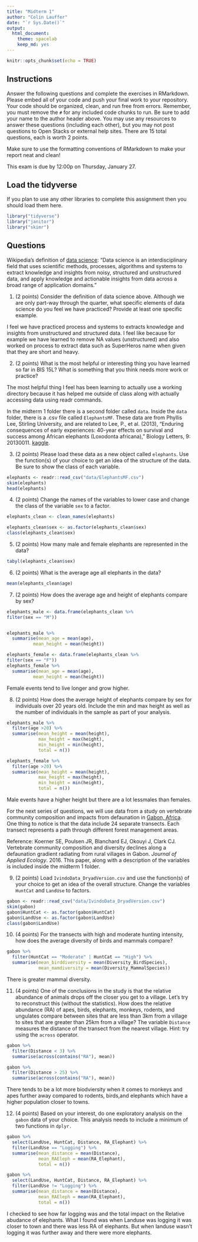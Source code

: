 ```yaml
---
title: "Midterm 1"
author: "Colin Lauffer"
date: "`r Sys.Date()`"
output:
  html_document: 
    theme: spacelab
    keep_md: yes
---
```


```r
knitr::opts_chunk$set(echo = TRUE)
```

## Instructions
Answer the following questions and complete the exercises in RMarkdown. Please embed all of your code and push your final work to your repository. Your code should be organized, clean, and run free from errors. Remember, you must remove the `#` for any included code chunks to run. Be sure to add your name to the author header above. You may use any resources to answer these questions (including each other), but you may not post questions to Open Stacks or external help sites. There are 15 total questions, each is worth 2 points.  

Make sure to use the formatting conventions of RMarkdown to make your report neat and clean!  

This exam is due by 12:00p on Thursday, January 27.  

## Load the tidyverse
If you plan to use any other libraries to complete this assignment then you should load them here.
```r
library("tidyverse")
library("janitor")
library("skimr")
```

## Questions  
Wikipedia's definition of [data science](https://en.wikipedia.org/wiki/Data_science): "Data science is an interdisciplinary field that uses scientific methods, processes, algorithms and systems to extract knowledge and insights from noisy, structured and unstructured data, and apply knowledge and actionable insights from data across a broad range of application domains."  

1. (2 points) Consider the definition of data science above. Although we are only part-way through the quarter, what specific elements of data science do you feel we have practiced? Provide at least one specific example.  

I feel we have practiced process and systems to extracts knowledge and insights from unstructured and structured data. I feel like because for example we have learned to remove NA values (unstructured) and also worked on process to extract data such as SuperHeros name when given that they are short and heavy.

2. (2 points) What is the most helpful or interesting thing you have learned so far in BIS 15L? What is something that you think needs more work or practice?  

The most helpful thing I feel has been learning to actually use a working directory because it has helped me outside of class along with actually accessing data using readr commands.

In the midterm 1 folder there is a second folder called `data`. Inside the `data` folder, there is a .csv file called `ElephantsMF`. These data are from Phyllis Lee, Stirling University, and are related to Lee, P., et al. (2013), "Enduring consequences of early experiences: 40-year effects on survival and success among African elephants (Loxodonta africana)," Biology Letters, 9: 20130011. [kaggle](https://www.kaggle.com/mostafaelseidy/elephantsmf).  

3. (2 points) Please load these data as a new object called `elephants`. Use the function(s) of your choice to get an idea of the structure of the data. Be sure to show the class of each variable.

```r
elephants <- readr::read_csv("data/ElephantsMF.csv")
skim(elephants)
head(elephants)
```


4. (2 points) Change the names of the variables to lower case and change the class of the variable `sex` to a factor.


```r
elephants_clean <- clean_names(elephants)
```

```r
elephants_clean$sex <- as.factor(elephants_clean$sex)
class(elephants_clean$sex)
```


5. (2 points) How many male and female elephants are represented in the data?

```r
tabyl(elephants_clean$sex)
```


6. (2 points) What is the average age all elephants in the data?

```r
mean(elephants_clean$age)
```


7. (2 points) How does the average age and height of elephants compare by sex?


```r
elephants_male <- data.frame(elephants_clean %>% 
filter(sex == "M"))


elephants_male %>%
  summarise(mean_age = mean(age),
          mean_height = mean(height))
```
```r
elephants_female <- data.frame(elephants_clean %>% 
filter(sex == "F"))
elephants_female %>%
  summarise(mean_age = mean(age),
          mean_height = mean(height))
```
Female events tend to live longer and grow higher.

8. (2 points) How does the average height of elephants compare by sex for individuals over 20 years old. Include the min and max height as well as the number of individuals in the sample as part of your analysis.  

```r
elephants_male %>%
  filter(age >20) %>%
  summarise(mean_height = mean(height),
            max_height = max(height),
            min_height = min(height),
            total = n())
```
```r
elephants_female %>%
  filter(age >20) %>%
  summarise(mean_height = mean(height),
            max_height = max(height),
            min_height = min(height),
            total = n())
```
Male events have a higher height but there are a lot lessmales than females.

For the next series of questions, we will use data from a study on vertebrate community composition and impacts from defaunation in [Gabon, Africa](https://en.wikipedia.org/wiki/Gabon). One thing to notice is that the data include 24 separate transects. Each transect represents a path through different forest management areas.  

Reference: Koerner SE, Poulsen JR, Blanchard EJ, Okouyi J, Clark CJ. Vertebrate community composition and diversity declines along a defaunation gradient radiating from rural villages in Gabon. _Journal of Applied Ecology_. 2016. This paper, along with a description of the variables is included inside the midterm 1 folder.  

9. (2 points) Load `IvindoData_DryadVersion.csv` and use the function(s) of your choice to get an idea of the overall structure. Change the variables `HuntCat` and `LandUse` to factors.

```r
gabon <- readr::read_csv("data/IvindoData_DryadVersion.csv")
skim(gabon)
gabon$HuntCat <- as.factor(gabon$HuntCat)
gabon$LandUse <- as.factor(gabon$LandUse)
class(gabon$LandUse)

```


10. (4 points) For the transects with high and moderate hunting intensity, how does the average diversity of birds and mammals compare?

```r
gabon %>%
  filter(HuntCat == "Moderate" | HuntCat == "High") %>%
  summarise(mean_birddiversity = mean(Diversity_BirdSpecies),
            mean_mamdiversity = mean(Diversity_MammalSpecies))
```
There is greater mammal diversity.

11. (4 points) One of the conclusions in the study is that the relative abundance of animals drops off the closer you get to a village. Let's try to reconstruct this (without the statistics). How does the relative abundance (RA) of apes, birds, elephants, monkeys, rodents, and ungulates compare between sites that are less than 3km from a village to sites that are greater than 25km from a village? The variable `Distance` measures the distance of the transect from the nearest village. Hint: try using the `across` operator.  

```r
gabon %>%
  filter(Distance < 3) %>%
  summarise(across(contains("RA"), mean))
```
```r
gabon %>%
  filter(Distance > 25) %>%
  summarise(across(contains("RA"), mean))
```
There tends to be a lot more biodviersity when it comes to monkeys and apes further away compared to rodents, birds,and elephants which have a higher population closer to towns.

12. (4 points) Based on your interest, do one exploratory analysis on the `gabon` data of your choice. This analysis needs to include a minimum of two functions in `dplyr.`

```r
gabon %>%
  select(LandUse, HuntCat, Distance, RA_Elephant) %>%
  filter(LandUse == "Logging") %>%
  summarise(mean_distance = mean(Distance),
            mean_RAEleph = mean(RA_Elephant),
            total = n())
```
```r
gabon %>%
  select(LandUse, HuntCat, Distance, RA_Elephant) %>%
  filter(LandUse != "Logging") %>%
  summarise(mean_distance = mean(Distance),
            mean_RAEleph = mean(RA_Elephant),
            total = n())
```
I checked to see how far logging was and the total impact on the Relative abudance of elephants. What I found was when Landuse was logging it was closer to town and there was less RA of elephants. But when landuse wasn't logging it was further away and there were more elephants.

